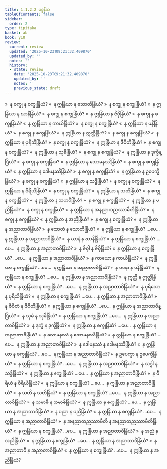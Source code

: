 ```yaml
---
title: 1.1.2.2 ပစ္စနီက
tableOfContents: false
sidebar:
  order: 2
type: tipitaka
basket: ab
book: y10
review:
  current: review
  updated: '2025-10-23T09:21:32.409870'
  updated_by: ''
  notes: ''
  history:
  - state: review
    date: '2025-10-23T09:21:32.409870'
    updated_by: ''
    notes: ''
    previous_state: draft
---
```



<ReviewStatus review={frontmatter.review} showDetails={true} />

<HypothesisAnnotation frontmatter={frontmatter} />

<DynamicBreadcrumb />

<Division number="26" book="y10" e="ch" v="35" p="77">

<Paragraph number="217" book="y10">
»  န စက္ခု န စက္ခုန္ဒြိယံ?
</Paragraph>

<Paragraph number="218" book="y10">
«  န ဣန္ဒြိယာ န သောတိန္ဒြိယံ?
</Paragraph>

<Paragraph number="219" book="y10">
»  န စက္ခု န စက္ခုန္ဒြိယံ?
</Paragraph>

<Paragraph number="220" book="y10">
«  န ဣန္ဒြိယာ န ဃာနိန္ဒြိယံ?
</Paragraph>

<Paragraph number="221" book="y10">
»  န စက္ခု န စက္ခုန္ဒြိယံ?
</Paragraph>

<Paragraph number="222" book="y10">
«  န ဣန္ဒြိယာ န ဇိဝှိန္ဒြိယံ?
</Paragraph>

<Paragraph number="223" book="y10">
»  န စက္ခု န စက္ခုန္ဒြိယံ?
</Paragraph>

<Paragraph number="224" book="y10">
«  န ဣန္ဒြိယာ န ကာယိန္ဒြိယံ?
</Paragraph>

<Paragraph number="225" book="y10">
»  န စက္ခု န စက္ခုန္ဒြိယံ?
</Paragraph>

<Paragraph number="226" book="y10">
«  န ဣန္ဒြိယာ န မနိန္ဒြိယံ?
</Paragraph>

<Paragraph number="227" book="y10">
»  န စက္ခု န စက္ခုန္ဒြိယံ?
</Paragraph>

<Paragraph number="228" book="y10">
«  န ဣန္ဒြိယာ န ဣတ္ထိန္ဒြိယံ?
</Paragraph>

<Paragraph number="229" book="y10">
»  န စက္ခု န စက္ခုန္ဒြိယံ?
</Paragraph>

<Paragraph number="230" book="y10">
«  န ဣန္ဒြိယာ န ပုရိသိန္ဒြိယံ?
</Paragraph>

<Paragraph number="231" book="y10">
»  န စက္ခု န စက္ခုန္ဒြိယံ?
</Paragraph>

<Paragraph number="232" book="y10">
«  န ဣန္ဒြိယာ န ဇီဝိတိန္ဒြိယံ?
</Paragraph>

<Paragraph number="233" book="y10">
»  န စက္ခု န စက္ခုန္ဒြိယံ?
</Paragraph>

<Paragraph number="234" book="y10">
«  န ဣန္ဒြိယာ န သုခိန္ဒြိယံ?
</Paragraph>

<Paragraph number="235" book="y10">
»  န စက္ခု န စက္ခုန္ဒြိယံ?
</Paragraph>

<Paragraph number="236" book="y10">
«  န ဣန္ဒြိယာ န ဒုက္ခိန္ဒြိယံ?
</Paragraph>

<Paragraph number="237" book="y10">
»  န စက္ခု န စက္ခုန္ဒြိယံ?
</Paragraph>

<Paragraph number="238" book="y10">
«  န ဣန္ဒြိယာ န သောမနဿိန္ဒြိယံ?
</Paragraph>

<Paragraph number="239" book="y10">
»  န စက္ခု န စက္ခုန္ဒြိယံ?
</Paragraph>

<Paragraph number="240" book="y10">
«  န ဣန္ဒြိယာ န ဒေါမနဿိန္ဒြိယံ?
</Paragraph>

<Paragraph number="241" book="y10">
»  န စက္ခု န စက္ခုန္ဒြိယံ?
</Paragraph>

<Paragraph number="242" book="y10">
«  န ဣန္ဒြိယာ န ဥပေက္ခိန္ဒြိယံ?
</Paragraph>

<Paragraph number="243" book="y10">
»  န စက္ခု န စက္ခုန္ဒြိယံ?
</Paragraph>

<Paragraph number="244" book="y10">
«  န ဣန္ဒြိယာ န သဒ္ဓိန္ဒြိယံ?
</Paragraph>

<Paragraph number="245" book="y10">
»  န စက္ခု န စက္ခုန္ဒြိယံ?
</Paragraph>

<Paragraph number="246" book="y10">
«  န ဣန္ဒြိယာ န ဝီရိယိန္ဒြိယံ?
</Paragraph>

<Paragraph number="247" book="y10">
»  န စက္ခု န စက္ခုန္ဒြိယံ?
</Paragraph>

<Paragraph number="248" book="y10">
«  န ဣန္ဒြိယာ န သတိန္ဒြိယံ?
</Paragraph>

<Paragraph number="249" book="y10">
»  န စက္ခု န စက္ခုန္ဒြိယံ?
</Paragraph>

<Paragraph number="250" book="y10">
«  န ဣန္ဒြိယာ န သမာဓိန္ဒြိယံ?
</Paragraph>

<Paragraph number="251" book="y10">
»  န စက္ခု န စက္ခုန္ဒြိယံ?
</Paragraph>

<Paragraph number="252" book="y10">
«  န ဣန္ဒြိယာ န ပညိန္ဒြိယံ?
</Paragraph>

<Paragraph number="253" book="y10">
»  န စက္ခု န စက္ခုန္ဒြိယံ?
</Paragraph>

<Paragraph number="254" book="y10">
«  န ဣန္ဒြိယာ န အနညာတညဿာမီတိန္ဒြိယံ?
</Paragraph>

<Paragraph number="255" book="y10">
»  န စက္ခု န စက္ခုန္ဒြိယံ?
</Paragraph>

<Paragraph number="256" book="y10">
«  န ဣန္ဒြိယာ န အညိန္ဒြိယံ?
</Paragraph>

<Paragraph number="257" book="y10">
»  န စက္ခု န စက္ခုန္ဒြိယံ?
</Paragraph>

<Paragraph number="258" book="y10">
«  န ဣန္ဒြိယာ န အညာတာဝိန္ဒြိယံ?
</Paragraph>

</Division>
<Division number="27" book="y10" e="ch" v="35" p="78">

<Paragraph number="259" book="y10">
»  န သောတံ န သောတိန္ဒြိယံ?
</Paragraph>

<Paragraph number="260" book="y10">
«  န ဣန္ဒြိယာ န စက္ခုန္ဒြိယံ? …ပေ…  န ဣန္ဒြိယာ န အညာတာဝိန္ဒြိယံ?
</Paragraph>

</Division>
<Division number="28" book="y10" e="ch" v="35" p="78">

<Paragraph number="261" book="y10">
»  န ဃာနံ န ဃာနိန္ဒြိယံ?
</Paragraph>

<Paragraph number="262" book="y10">
«  န ဣန္ဒြိယာ န စက္ခုန္ဒြိယံ? …ပေ…  န ဣန္ဒြိယာ န အညာတာဝိန္ဒြိယံ?
</Paragraph>

</Division>
<Division number="29" book="y10" e="ch" v="35" p="78">

<Paragraph number="263" book="y10">
»  န ဇိဝှါ န ဇိဝှိန္ဒြိယံ?
</Paragraph>

<Paragraph number="264" book="y10">
«  န ဣန္ဒြိယာ န စက္ခုန္ဒြိယံ? …ပေ…  န ဣန္ဒြိယာ န အညာတာဝိန္ဒြိယံ?
</Paragraph>

</Division>
<Division number="30" book="y10" e="ch" v="35" p="78">

<Paragraph number="265" book="y10">
»  န ကာယော န ကာယိန္ဒြိယံ?
</Paragraph>

<Paragraph number="266" book="y10">
«  န ဣန္ဒြိယာ န စက္ခုန္ဒြိယံ? …ပေ…  န ဣန္ဒြိယာ န အညာတာဝိန္ဒြိယံ?
</Paragraph>

</Division>
<Division number="31" book="y10" e="ch" v="35" p="78">

<Paragraph number="267" book="y10">
»  န မနော န မနိန္ဒြိယံ?
</Paragraph>

<Paragraph number="268" book="y10">
«  န ဣန္ဒြိယာ န စက္ခုန္ဒြိယံ? …ပေ…  န ဣန္ဒြိယာ န အညာတာဝိန္ဒြိယံ?
</Paragraph>

</Division>
<Division number="32" book="y10" e="ch" v="35" p="79">

<Paragraph number="269" book="y10">
»  န ဣတ္ထီ န ဣတ္ထိန္ဒြိယံ?
</Paragraph>

<Paragraph number="270" book="y10">
«  န ဣန္ဒြိယာ န စက္ခုန္ဒြိယံ? …ပေ…  န ဣန္ဒြိယာ န အညာတာဝိန္ဒြိယံ?
</Paragraph>

</Division>
<Division number="33" book="y10" e="ch" v="35" p="79">

<Paragraph number="271" book="y10">
»  န ပုရိသော န ပုရိသိန္ဒြိယံ?
</Paragraph>

<Paragraph number="272" book="y10">
«  န ဣန္ဒြိယာ န စက္ခုန္ဒြိယံ? …ပေ…  န ဣန္ဒြိယာ န အညာတာဝိန္ဒြိယံ?
</Paragraph>

</Division>
<Division number="34" book="y10" e="ch" v="35" p="79">

<Paragraph number="273" book="y10">
»  န ဇီဝိတံ န ဇီဝိတိန္ဒြိယံ?
</Paragraph>

<Paragraph number="274" book="y10">
«  န ဣန္ဒြိယာ န စက္ခုန္ဒြိယံ? …ပေ…  န ဣန္ဒြိယာ န အညာတာဝိန္ဒြိယံ?
</Paragraph>

</Division>
<Division number="35" book="y10" e="ch" v="35" p="79">

<Paragraph number="275" book="y10">
»  န သုခံ န သုခိန္ဒြိယံ?
</Paragraph>

<Paragraph number="276" book="y10">
«  န ဣန္ဒြိယာ န စက္ခုန္ဒြိယံ? …ပေ…  န ဣန္ဒြိယာ န အညာတာဝိန္ဒြိယံ?
</Paragraph>

</Division>
<Division number="36" book="y10" e="ch" v="35" p="79">

<Paragraph number="277" book="y10">
»  န ဒုက္ခံ န ဒုက္ခိန္ဒြိယံ?
</Paragraph>

<Paragraph number="278" book="y10">
«  န ဣန္ဒြိယာ န စက္ခုန္ဒြိယံ? …ပေ…  န ဣန္ဒြိယာ န အညာတာဝိန္ဒြိယံ?
</Paragraph>

</Division>
<Division number="37" book="y10" e="ch" v="35" p="79">

<Paragraph number="279" book="y10">
»  န သောမနဿံ န သောမနဿိန္ဒြိယံ?
</Paragraph>

<Paragraph number="280" book="y10">
«  န ဣန္ဒြိယာ န စက္ခုန္ဒြိယံ? …ပေ…  န ဣန္ဒြိယာ န အညာတာဝိန္ဒြိယံ?
</Paragraph>

</Division>
<Division number="38" book="y10" e="ch" v="35" p="79">

<Paragraph number="281" book="y10">
»  န ဒေါမနဿံ န ဒေါမနဿိန္ဒြိယံ?
</Paragraph>

<Paragraph number="282" book="y10">
«  န ဣန္ဒြိယာ န စက္ခုန္ဒြိယံ? …ပေ…  န ဣန္ဒြိယာ န အညာတာဝိန္ဒြိယံ?
</Paragraph>

</Division>
<Division number="39" book="y10" e="ch" v="35" p="79">

<Paragraph number="283" book="y10">
»  န ဥပေက္ခာ န ဥပေက္ခိန္ဒြိယံ?
</Paragraph>

<Paragraph number="284" book="y10">
«  န ဣန္ဒြိယာ န စက္ခုန္ဒြိယံ? …ပေ…  န ဣန္ဒြိယာ န အညာတာဝိန္ဒြိယံ?
</Paragraph>

</Division>
<Division number="40" book="y10" e="ch" v="35" p="79">

<Paragraph number="285" book="y10">
»  န သဒ္ဓါ န သဒ္ဓိန္ဒြိယံ?
</Paragraph>

<Paragraph number="286" book="y10">
«  န ဣန္ဒြိယာ န စက္ခုန္ဒြိယံ? …ပေ…  န ဣန္ဒြိယာ န အညာတာဝိန္ဒြိယံ?
</Paragraph>

</Division>
<Division number="41" book="y10" e="ch" v="35" p="79">

<Paragraph number="287" book="y10">
»  န ဝီရိယံ န ဝီရိယိန္ဒြိယံ?
</Paragraph>

<Paragraph number="288" book="y10">
«  န ဣန္ဒြိယာ န စက္ခုန္ဒြိယံ? …ပေ…  န ဣန္ဒြိယာ န အညာတာဝိန္ဒြိယံ?
</Paragraph>

</Division>
<Division number="42" book="y10" e="ch" v="35" p="79">

<Paragraph number="289" book="y10">
»  န သတိ န သတိန္ဒြိယံ?
</Paragraph>

<Paragraph number="290" book="y10">
«  န ဣန္ဒြိယာ န စက္ခုန္ဒြိယံ? …ပေ…  န ဣန္ဒြိယာ န အညာတာဝိန္ဒြိယံ?
</Paragraph>

</Division>
<Division number="43" book="y10" e="ch" v="35" p="79">

<Paragraph number="291" book="y10">
»  န သမာဓိ န သမာဓိန္ဒြိယံ?
</Paragraph>

<Paragraph number="292" book="y10">
«  န ဣန္ဒြိယာ န စက္ခုန္ဒြိယံ? …ပေ…  န ဣန္ဒြိယာ န အညာတာဝိန္ဒြိယံ?
</Paragraph>

</Division>
<Division number="44" book="y10" e="ch" v="35" p="80">

<Paragraph number="293" book="y10">
»  န ပညာ န ပညိန္ဒြိယံ?
</Paragraph>

<Paragraph number="294" book="y10">
«  န ဣန္ဒြိယာ န စက္ခုန္ဒြိယံ? …ပေ…  န ဣန္ဒြိယာ န အညာတာဝိန္ဒြိယံ?
</Paragraph>

</Division>
<Division number="45" book="y10" e="ch" v="35" p="80">

<Paragraph number="295" book="y10">
»  န အနညာတညဿာမီတိ န အနညာတညဿာမီတိန္ဒြိယံ?
</Paragraph>

<Paragraph number="296" book="y10">
«  န ဣန္ဒြိယာ န စက္ခုန္ဒြိယံ? …ပေ…  န ဣန္ဒြိယာ န အညာတာဝိန္ဒြိယံ?
</Paragraph>

</Division>
<Division number="46" book="y10" e="ch" v="35" p="80">

<Paragraph number="297" book="y10">
»  န အညံ န အညိန္ဒြိယံ?
</Paragraph>

<Paragraph number="298" book="y10">
«  န ဣန္ဒြိယာ န စက္ခုန္ဒြိယံ? …ပေ…  န ဣန္ဒြိယာ န အညာတာဝိန္ဒြိယံ?
</Paragraph>

</Division>
<Division number="47" book="y10" e="ch" v="35" p="80">

<Paragraph number="299" book="y10">
»  န အညာတာဝီ န အညာတာဝိန္ဒြိယံ?
</Paragraph>

<Paragraph number="300" book="y10">
«  န ဣန္ဒြိယာ န စက္ခုန္ဒြိယံ? …ပေ…  န ဣန္ဒြိယာ န အညိန္ဒြိယံ?
</Paragraph>
</Division>